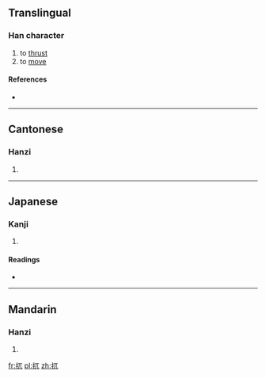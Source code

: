 ==Translingual==

===Han character===
{{Han char|rn=64|rad=手|as=03|sn=6|four=5101<sub>0</sub>|canj=手一山 (QMU)}}

# to [[thrust]]
# to [[move]]

====References====
* {{Han ref|kx=0418.080|dkj=11808|dj=0765.030|hdz=31829.100|uh=6264|ud=25188|bh=C9E5|bd=51685}}

----

==Cantonese==

===Hanzi===
{{yue-hanzi|jyut=[[at1]], [[ngaat6]], [[ngat1]]|y=at1, ngaat6, ngat1}}

# {{defn|lang=yue|sort=手03}}

----

==Japanese==

===Kanji===
{{ja-kanji|grade=|rs=手03}}

# {{defn|lang=ja|sort=手03}}

====Readings====
* {{ja-readings|on=[[ごつ]] (gotsu), [[ごち]] (gochi), [[げつ]] (getsu), [[がち]] (gachi)|kun=[[うごく]] (ugoku)}}

----

==Mandarin==

===Hanzi===
{{cmn-hanzi|pin=[[wù]] ([[wu4]])|wg=wu<sup>4</sup>}}

# {{defn|lang=cmn|sort=手03}}

[[fr:扤]]
[[pl:扤]]
[[zh:扤]]